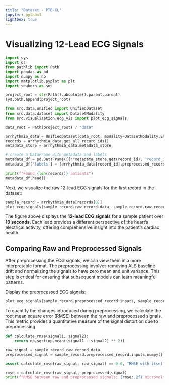 ```yaml
---
title: "Dataset - PTB-XL"
jupyter: python3
lightbox: true
---
```


# Visualizing 12-Lead ECG Signals

```python
import sys
import os
from pathlib import Path
import pandas as pd
import numpy as np
import matplotlib.pyplot as plt
import seaborn as sns

project_root = str(Path().absolute().parent.parent)
sys.path.append(project_root)

from src.data.unified import UnifiedDataset
from src.data.dataset import DatasetModality
from src.visualization.ecg_viz import plot_ecg_signals

data_root = Path(project_root) / "data"

arrhythmia_data = UnifiedDataset(data_root, modality=DatasetModality.ECG, dataset_key="ptbxl")
records = arrhythmia_data.get_all_record_ids()
metadata_store = arrhythmia_data.metadata_store

# create a DataFrame with metadata and labels
metadata_df = pd.DataFrame([{**metadata_store.get(record_id), 'record_id': record_id} for record_id in records])
metadata_df['labels'] = [arrhythmia_data[record_id].preprocessed_record.target_labels for record_id in records]

print(f"Found {len(records)} patients")
metadata_df.head()
```

Next, we visualize the raw 12-lead ECG signals for the first record in the dataset:

```python
sample_record = arrhythmia_data[records[0]]
plot_ecg_signals(sample_record.raw_record.data, sample_record.raw_record.metadata)
```

The figure above displays the **12-lead ECG signals** for a sample patient over **10 seconds**. Each lead provides a different perspective of the heart’s electrical activity, offering comprehensive insight into the patient's cardiac health.

## Comparing Raw and Preprocessed Signals

After preprocessing the ECG signals, we can view them in a more interpretable format. The preprocessing involves removing ALS baseline drift and normalizing the signals to have zero mean and unit variance. This step is critical for ensuring that subsequent models can learn meaningful patterns.

Display the preprocessed ECG signals:

```python
plot_ecg_signals(sample_record.preprocessed_record.inputs, sample_record.preprocessed_record.metadata)
```

To quantify the changes introduced during preprocessing, we calculate the root mean square error (RMSE) between the raw and preprocessed signals. This metric provides a quantitative measure of the signal distortion due to preprocessing.

```python
def calculate_rmse(signal1, signal2):
    return np.sqrt(np.mean((signal1 - signal2) ** 2))

raw_signal = sample_record.raw_record.data
preprocessed_signal = sample_record.preprocessed_record.inputs.numpy()

assert calculate_rmse(raw_signal, raw_signal) == 0.0, "RMSE with itself should be zero"

rmse = calculate_rmse(raw_signal, preprocessed_signal)
print(f"RMSE between raw and preprocessed signals: {rmse:.2f} microvolts")
```